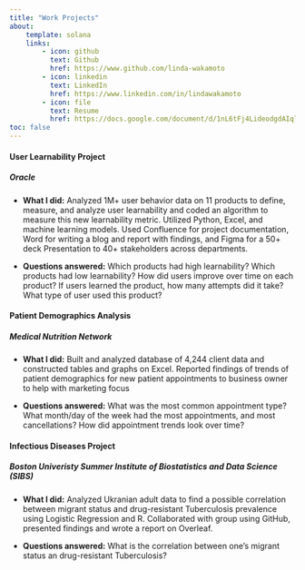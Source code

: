 ```yaml
---
title: "Work Projects"
about:
    template: solana
    links:
        - icon: github
          text: Github
          href: https://www.github.com/linda-wakamoto
        - icon: linkedin
          text: LinkedIn
          href: https://www.linkedin.com/in/lindawakamoto
        - icon: file
          text: Resume
          href: https://docs.google.com/document/d/1nL6tFj4LideodgdAIqla3gtP4cOxkGQuoQSvkvoLmXE/edit?usp=sharing
toc: false
---
```


#### User Learnability Project
##### Oracle

- **What I did:** Analyzed 1M+ user behavior data on 11 products to define, measure, and analyze user learnability and coded an algorithm to measure this new learnability metric. Utilized Python, Excel, and machine learning models. Used Confluence for project documentation, Word for writing a blog and report with findings, and Figma for a 50+ deck Presentation to 40+ stakeholders across departments.

- **Questions answered:** Which products had high learnability? Which products had low learnability? How did users improve over time on each product? If users learned the product, how many attempts did it take? What type of user used this product?


#### Patient Demographics Analysis
##### Medical Nutrition Network

- **What I did:** Built and analyzed database of 4,244 client data and constructed tables and graphs on Excel. Reported findings of trends of patient demographics for new patient appointments to business owner to help with marketing focus

- **Questions answered:** What was the most common appointment type? What month/day of the week had the most appointments, and most cancellations? How did appointment trends look over time?


#### Infectious Diseases Project
##### Boston Univeristy Summer Institute of Biostatistics and Data Science (SIBS)

- **What I did:** Analyzed Ukranian adult data to find a possible correlation between migrant status and drug-resistant Tuberculosis prevalence using Logistic Regression and R. Collaborated with group using GitHub, presented findings and wrote a report on Overleaf.

- **Questions answered:** What is the correlation between one's migrant status an drug-resistant Tuberculosis?